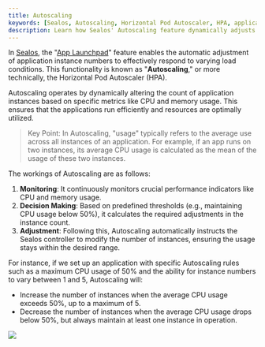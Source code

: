 ```yaml
---
title: Autoscaling
keywords: [Sealos, Autoscaling, Horizontal Pod Autoscaler, HPA, application scaling, CPU usage, memory usage, cloud scaling, Sealos controller, performance monitoring]
description: Learn how Sealos' Autoscaling feature dynamically adjusts application instances based on CPU and memory usage, ensuring optimal performance and resource utilization.
---
```


In [Sealos](https://usw.sealos.io), the "[App Launchpad](/guides/applaunchpad/applaunchpad.md)" feature enables the
automatic adjustment of application instance numbers to effectively respond to varying load conditions. This
functionality is known as "**Autoscaling**," or more technically, the Horizontal Pod Autoscaler (HPA).

Autoscaling operates by dynamically altering the count of application instances based on specific metrics like CPU and
memory usage. This ensures that the applications run efficiently and resources are optimally utilized.

> Key Point: In Autoscaling, "usage" typically refers to the average use across all instances of an application. For
> example, if an app runs on two instances, its average CPU usage is calculated as the mean of the usage of these two
> instances.

The workings of Autoscaling are as follows:

1. **Monitoring**: It continuously monitors crucial performance indicators like CPU and memory usage.
2. **Decision Making**: Based on predefined thresholds (e.g., maintaining CPU usage below 50%), it calculates the
   required adjustments in the instance count.
3. **Adjustment**: Following this, Autoscaling automatically instructs the Sealos controller to modify the number of
   instances, ensuring the usage stays within the desired range.

For instance, if we set up an application with specific Autoscaling rules such as a maximum CPU usage of 50% and the
ability for instance numbers to vary between 1 and 5, Autoscaling will:

- Increase the number of instances when the average CPU usage exceeds 50%, up to a maximum of 5.
- Decrease the number of instances when the average CPU usage drops below 50%, but always maintain at least one instance
  in operation.

![](./images/sealos-autoscale.png)